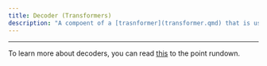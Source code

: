 ```yaml
---
title: Decoder (Transformers)
description: "A compoent of a [trasnformer](transformer.qmd) that is used for generating text. An example is the autocomplete feature on a smartphone's keyboard."
---
```


---

To learn more about decoders, you can read [this](https://forbo7.github.io/forblog/posts/9_transformers_explained.html#decoders) to the point rundown.